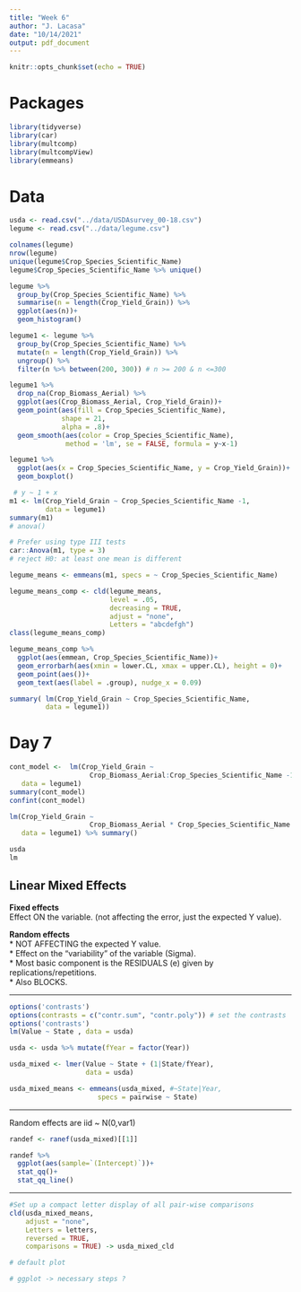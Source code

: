 ```yaml
---
title: "Week 6"
author: "J. Lacasa"
date: "10/14/2021"
output: pdf_document
---
```


```r
knitr::opts_chunk$set(echo = TRUE)
```

# Packages  
```r
library(tidyverse)
library(car)
library(multcomp)
library(multcompView)
library(emmeans)
```
# Data  
```r
usda <- read.csv("../data/USDAsurvey_00-18.csv")
legume <- read.csv("../data/legume.csv")
```

```r
colnames(legume)
nrow(legume)
unique(legume$Crop_Species_Scientific_Name)
legume$Crop_Species_Scientific_Name %>% unique()

legume %>% 
  group_by(Crop_Species_Scientific_Name) %>% 
  summarise(n = length(Crop_Yield_Grain)) %>% 
  ggplot(aes(n))+
  geom_histogram()
```

```r
legume1 <- legume %>%
  group_by(Crop_Species_Scientific_Name) %>% 
  mutate(n = length(Crop_Yield_Grain)) %>%
  ungroup() %>% 
  filter(n %>% between(200, 300)) # n >= 200 & n <=300
```

```r
legume1 %>% 
  drop_na(Crop_Biomass_Aerial) %>% 
  ggplot(aes(Crop_Biomass_Aerial, Crop_Yield_Grain))+
  geom_point(aes(fill = Crop_Species_Scientific_Name),
             shape = 21,
             alpha = .8)+
  geom_smooth(aes(color = Crop_Species_Scientific_Name),
              method = 'lm', se = FALSE, formula = y~x-1)
```

```r
legume1 %>% 
  ggplot(aes(x = Crop_Species_Scientific_Name, y = Crop_Yield_Grain))+
  geom_boxplot()
```

```r
 # y ~ 1 + x 
m1 <- lm(Crop_Yield_Grain ~ Crop_Species_Scientific_Name -1,
         data = legume1)
summary(m1)
# anova()

# Prefer using type III tests
car::Anova(m1, type = 3)
# reject H0: at least one mean is different
```

```r
legume_means <- emmeans(m1, specs = ~ Crop_Species_Scientific_Name)

legume_means_comp <- cld(legume_means,
                         level = .05,
                         decreasing = TRUE,
                         adjust = "none",
                         Letters = "abcdefgh")
class(legume_means_comp)

legume_means_comp %>% 
  ggplot(aes(emmean, Crop_Species_Scientific_Name))+
  geom_errorbarh(aes(xmin = lower.CL, xmax = upper.CL), height = 0)+
  geom_point(aes())+
  geom_text(aes(label = .group), nudge_x = 0.09) 

```

```r
summary( lm(Crop_Yield_Grain ~ Crop_Species_Scientific_Name,
         data = legume1))
```

# Day 7  

```r
cont_model <-  lm(Crop_Yield_Grain ~ 
                    Crop_Biomass_Aerial:Crop_Species_Scientific_Name -1, 
   data = legume1) 
summary(cont_model)
confint(cont_model)
```

```r
lm(Crop_Yield_Grain ~ 
                    Crop_Biomass_Aerial * Crop_Species_Scientific_Name -1, 
   data = legume1) %>% summary()
```

```r
usda
lm

```


## Linear Mixed Effects  

**Fixed effects**  
Effect ON the variable. (not affecting the error, just the expected Y value).   

**Random effects**  
* NOT AFFECTING the expected Y value.  
* Effect on the “variability” of the variable (Sigma).  
* Most basic component is the RESIDUALS (e) given by replications/repetitions.  
* Also BLOCKS.  

***  
```r
options('contrasts')
options(contrasts = c("contr.sum", "contr.poly")) # set the contrasts
options('contrasts')
lm(Value ~ State , data = usda)

usda <- usda %>% mutate(fYear = factor(Year))

usda_mixed <- lmer(Value ~ State + (1|State/fYear),
                   data = usda)

usda_mixed_means <- emmeans(usda_mixed, #~State|Year,
                      specs = pairwise ~ State)

```

***  

Random effects are iid ~ N(0,var1)  
```r
randef <- ranef(usda_mixed)[[1]] 

randef %>% 
  ggplot(aes(sample=`(Intercept)`))+
  stat_qq()+
  stat_qq_line()
```

***  

```r
#Set up a compact letter display of all pair-wise comparisons
cld(usda_mixed_means,
    adjust = "none",
    Letters = letters,
    reversed = TRUE,
    comparisons = TRUE) -> usda_mixed_cld

# default plot 

# ggplot -> necessary steps ?
```

